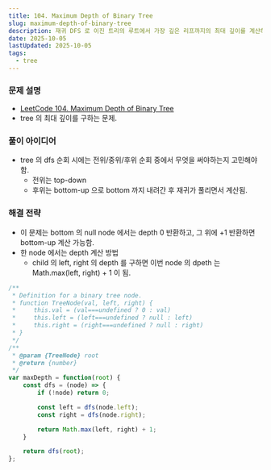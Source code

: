 ```yaml
---
title: 104. Maximum Depth of Binary Tree
slug: maximum-depth-of-binary-tree
description: 재귀 DFS 로 이진 트리의 루트에서 가장 깊은 리프까지의 최대 깊이를 계산하는 방법 정리
date: 2025-10-05
lastUpdated: 2025-10-05
tags:
  - tree
---
```


### 문제 설명
* [LeetCode 104. Maximum Depth of Binary Tree](https://leetcode.com/problems/maximum-depth-of-binary-tree/)
* tree 의 최대 깊이를 구하는 문제.

### 풀이 아이디어
* tree 의 dfs 순회 시에는 전위/중위/후위 순회 중에서 무엇을 써야하는지 고민해야 함.
    - 전위는 top-down
    - 후위는 bottom-up 으로 bottom 까지 내려간 후 재귀가 풀리면서 계산됨.

### 해결 전략
* 이 문제는 bottom 의 null node 에서는 depth 0 반환하고, 그 위에 +1 반환하면 bottom-up 계산 가능함.
* 한 node 에서는 depth 계산 방법
  - child 의 left, right 의 depth 를 구하면 이번 node 의 dpeth 는 Math.max(left, right) + 1 이 됨.

```typescript
/**
 * Definition for a binary tree node.
 * function TreeNode(val, left, right) {
 *     this.val = (val===undefined ? 0 : val)
 *     this.left = (left===undefined ? null : left)
 *     this.right = (right===undefined ? null : right)
 * }
 */
/**
 * @param {TreeNode} root
 * @return {number}
 */
var maxDepth = function(root) {
    const dfs = (node) => {
        if (!node) return 0;

        const left = dfs(node.left);
        const right = dfs(node.right);

        return Math.max(left, right) + 1;
    }

    return dfs(root);
};
```
